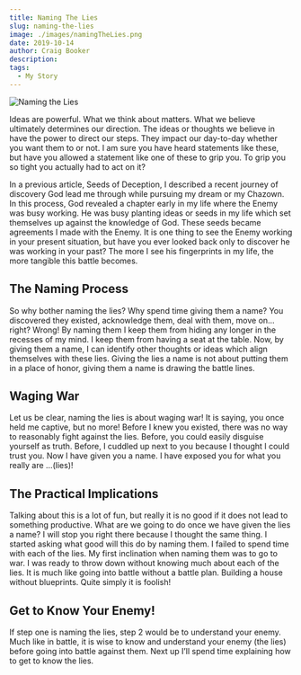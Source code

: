 ```yaml
---
title: Naming The Lies
slug: naming-the-lies
image: ./images/namingTheLies.png
date: 2019-10-14
author: Craig Booker
description:
tags:
  - My Story
---
```


![Naming the Lies](./images/namingTheLies.png)

Ideas are powerful. What we think about matters. What we believe ultimately determines our direction. The ideas or thoughts we believe in have the power to direct our steps. They impact our day-to-day whether you want them to or not. I am sure you have heard statements like these, but have you allowed a statement like one of these to grip you. To grip you so tight you actually had to act on it?

In a previous article, Seeds of Deception, I described a recent journey of discovery God lead me through while pursuing my dream or my Chazown. In this process, God revealed a chapter early in my life where the Enemy was busy working. He was busy planting ideas or seeds in my life which set themselves up against the knowledge of God. These seeds became agreements I made with the Enemy. It is one thing to see the Enemy working in your present situation, but have you ever looked back only to discover he was working in your past? The more I see his fingerprints in my life, the more tangible this battle becomes.

## The Naming Process

So why bother naming the lies? Why spend time giving them a name? You discovered they existed, acknowledge them, deal with them, move on… right? Wrong! By naming them I keep them from hiding any longer in the recesses of my mind. I keep them from having a seat at the table. Now, by giving them a name, I can identify other thoughts or ideas which align themselves with these lies. Giving the lies a name is not about putting them in a place of honor, giving them a name is drawing the battle lines.

## Waging War

Let us be clear, naming the lies is about waging war! It is saying, you once held me captive, but no more! Before I knew you existed, there was no way to reasonably fight against the lies. Before, you could easily disguise yourself as truth. Before, I cuddled up next to you because I thought I could trust you. Now I have given you a name. I have exposed you for what you really are …(lies)!

## The Practical Implications

Talking about this is a lot of fun, but really it is no good if it does not lead to something productive. What are we going to do once we have given the lies a name? I will stop you right there because I thought the same thing. I started asking what good will this do by naming them. I failed to spend time with each of the lies. My first inclination when naming them was to go to war. I was ready to throw down without knowing much about each of the lies. It is much like going into battle without a battle plan. Building a house without blueprints. Quite simply it is foolish!

## Get to Know Your Enemy!

If step one is naming the lies, step 2 would be to understand your enemy. Much like in battle, it is wise to know and understand your enemy (the lies) before going into battle against them. Next up I’ll spend time explaining how to get to know the lies.
